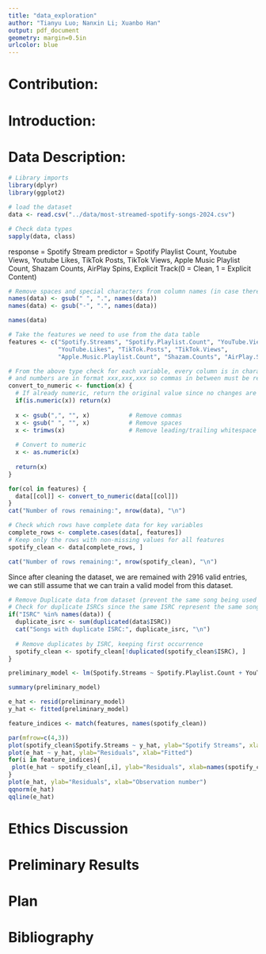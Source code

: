 ```yaml
---
title: "data_exploration"
author: "Tianyu Luo; Nanxin Li; Xuanbo Han"
output: pdf_document
geometry: margin=0.5in
urlcolor: blue
---
```

# Contribution:

# Introduction:

# Data Description: 

```r
# Library imports
library(dplyr)
library(ggplot2)

# load the dataset
data <- read.csv("../data/most-streamed-spotify-songs-2024.csv")
```

```r
# Check data types
sapply(data, class)
```
response = Spotify Stream
predictor = Spotify Playlist Count, Youtube Views, Youtube Likes, TikTok Posts, TikTok Views, Apple Music Playlist Count, Shazam Counts, AirPlay Spins, Explicit Track(0 = Clean, 1 = Explicit Content)

```r
# Remove spaces and special characters from column names (in case there is any)
names(data) <- gsub(" ", ".", names(data))
names(data) <- gsub("-", ".", names(data))

names(data)
```
```r
# Take the features we need to use from the data table
features <- c("Spotify.Streams", "Spotify.Playlist.Count", "YouTube.Views", 
              "YouTube.Likes", "TikTok.Posts", "TikTok.Views", 
              "Apple.Music.Playlist.Count", "Shazam.Counts", "AirPlay.Spins")

# From the above type check for each variable, every column is in character
# and numbers are in format xxx,xxx,xxx so commas in between must be removed
convert_to_numeric <- function(x) {
  # If already numeric, return the original value since no changes are needed
  if(is.numeric(x)) return(x)
  
  x <- gsub(",", "", x)           # Remove commas
  x <- gsub(" ", "", x)           # Remove spaces
  x <- trimws(x)                  # Remove leading/trailing whitespace
  
  # Convert to numeric
  x <- as.numeric(x)
  
  return(x)
}

for(col in features) {
  data[[col]] <- convert_to_numeric(data[[col]])
}
cat("Number of rows remaining:", nrow(data), "\n")
```

```r
# Check which rows have complete data for key variables
complete_rows <- complete.cases(data[, features])
# Keep only the rows with non-missing values for all features
spotify_clean <- data[complete_rows, ]

cat("Number of rows remaining:", nrow(spotify_clean), "\n")
```


Since after cleaning the dataset, we are remained with 2916 valid entries, we can still assume that we can train a valid model from this dataset. 

```r
# Remove Duplicate data from dataset (prevent the same song being used twice in the model)
# Check for duplicate ISRCs since the same ISRC represent the same song
if("ISRC" %in% names(data)) {
  duplicate_isrc <- sum(duplicated(data$ISRC))
  cat("Songs with duplicate ISRC:", duplicate_isrc, "\n")
  
  # Remove duplicates by ISRC, keeping first occurrence
  spotify_clean <- spotify_clean[!duplicated(spotify_clean$ISRC), ]
}
```

```r
preliminary_model <- lm(Spotify.Streams ~ Spotify.Playlist.Count + YouTube.Views + YouTube.Likes + TikTok.Posts + TikTok.Views + Apple.Music.Playlist.Count + Shazam.Counts + AirPlay.Spins + Explicit.Track, data=spotify_clean)

summary(preliminary_model)
```

```r
e_hat <- resid(preliminary_model)
y_hat <- fitted(preliminary_model)

feature_indices <- match(features, names(spotify_clean))

par(mfrow=c(4,3))
plot(spotify_clean$Spotify.Streams ~ y_hat, ylab="Spotify Streams", xlab="Fitted")
plot(e_hat ~ y_hat, ylab="Residuals", xlab="Fitted")
for(i in feature_indices){
 plot(e_hat ~ spotify_clean[,i], ylab="Residuals", xlab=names(spotify_clean)[i])
}
plot(e_hat, ylab="Residuals", xlab="Observation number")
qqnorm(e_hat)
qqline(e_hat)
```


# Ethics Discussion

# Preliminary Results

# Plan

# Bibliography
